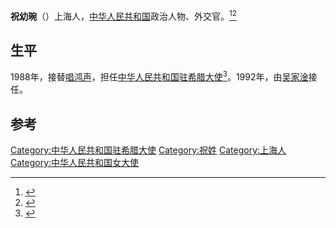 '''祝幼琬'''（{{Bd|1929年|10月24日}}）上海人，[[中华人民共和国|中华人民共和国]]政治人物、外交官。<ref>{{Cite web|title=无私奉献，勇挑重担|url=http://www.chinaembassy.org.sg/chn/zt/18da2012/W020121024305418287555.pdf|access-date=2021-08-30|author=祝幼琬|date=2012-10-10|format=pdf|publisher=中华人民共和国驻新加坡大使馆|language=zh|archive-date=2021-08-30|archive-url=https://web.archive.org/web/20210830024553/http://www.chinaembassy.org.sg/chn/zt/18da2012/W020121024305418287555.pdf|dead-url=no}}</ref><ref>{{Cite web|title=我们一家与中华职业教育社|url=http://zhzjs.org/zhuanti/100year/ZengWen-17.html|access-date=2021-08-30|work=中华职业教育社|language=zh|archive-date=2021-08-30|archive-url=https://web.archive.org/web/20210830024550/http://zhzjs.org/zhuanti/100year/ZengWen-17.html|dead-url=no}}</ref>

==生平==
1988年，接替[[唱鸿声|唱鸿声]]，担任[[中国驻希腊大使列表|中华人民共和国驻希腊大使]]<ref>{{cite web|author=中华人民共和国外交部|title=中国驻希腊历任大使|url=http://www.mfa.gov.cn/chn/pds/ziliao/wjrw/2167/2172/t9263.htm|publisher=中华人民共和国外交部|accessdate=2012-03-07}}</ref>。1992年，由[[吴家淦|吴家淦]]接任。

== 参考 ==
{{reflist}}
{{start box}}
{{s-dip}}
{{succession box|[[唱鸿声|唱鸿声]]|[[吴家淦|吴家淦]]|[[中国驻希腊大使列表|中华人民共和国驻希腊大使]]|1988年8月-1992年8月}}
{{end box}}
{{中国政治人物小作品}}

{{DEFAULTSORT:Z}}
[[Category:中华人民共和国驻希腊大使|Category:中华人民共和国驻希腊大使]]
[[Category:祝姓|Category:祝姓]]
[[Category:上海人|Category:上海人]]
[[Category:中华人民共和国女大使|Category:中华人民共和国女大使]]